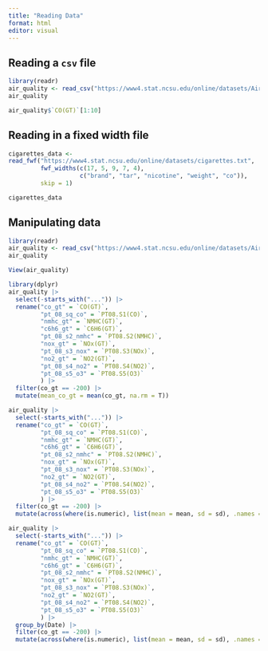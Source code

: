 ```yaml
---
title: "Reading Data"
format: html
editor: visual
---
```


## Reading a `csv` file

```r
library(readr)
air_quality <- read_csv("https://www4.stat.ncsu.edu/online/datasets/AirQuality.csv")
air_quality
```

```r
air_quality$`CO(GT)`[1:10]
```

## Reading in a fixed width file

```r
cigarettes_data <-
read_fwf("https://www4.stat.ncsu.edu/online/datasets/cigarettes.txt",
         fwf_widths(c(17, 5, 9, 7, 4),
                    c("brand", "tar", "nicotine", "weight", "co")),
         skip = 1)

cigarettes_data
```

## Manipulating data
```r
library(readr)
air_quality <- read_csv("https://www4.stat.ncsu.edu/online/datasets/AirQuality.csv")
air_quality
```

```r
View(air_quality)
```

```r
library(dplyr)
air_quality |>
  select(-starts_with("...")) |>
  rename("co_gt" = `CO(GT)`,
         "pt_08_sq_co" = `PT08.S1(CO)`,
         "nmhc_gt" = `NMHC(GT)`,
         "c6h6_gt" = `C6H6(GT)`,
         "pt_08_s2_nmhc" = `PT08.S2(NMHC)`,
         "nox_gt" = `NOx(GT)`,
         "pt_08_s3_nox" = `PT08.S3(NOx)`,
         "no2_gt" = `NO2(GT)`,      
         "pt_08_s4_no2" = `PT08.S4(NO2)`,
         "pt_08_s5_o3" = `PT08.S5(O3)`
         ) |>
  filter(co_gt == -200) |>
  mutate(mean_co_gt = mean(co_gt, na.rm = T))
```


```r
air_quality |>
  select(-starts_with("...")) |>
  rename("co_gt" = `CO(GT)`,
         "pt_08_sq_co" = `PT08.S1(CO)`,
         "nmhc_gt" = `NMHC(GT)`,
         "c6h6_gt" = `C6H6(GT)`,
         "pt_08_s2_nmhc" = `PT08.S2(NMHC)`,
         "nox_gt" = `NOx(GT)`,
         "pt_08_s3_nox" = `PT08.S3(NOx)`,
         "no2_gt" = `NO2(GT)`,      
         "pt_08_s4_no2" = `PT08.S4(NO2)`,
         "pt_08_s5_o3" = `PT08.S5(O3)`
         ) |>
  filter(co_gt == -200) |>
  mutate(across(where(is.numeric), list(mean = mean, sd = sd), .names = "{.col}_{.fn}"))
```
```r
air_quality |>
  select(-starts_with("...")) |>
  rename("co_gt" = `CO(GT)`,
         "pt_08_sq_co" = `PT08.S1(CO)`,
         "nmhc_gt" = `NMHC(GT)`,
         "c6h6_gt" = `C6H6(GT)`,
         "pt_08_s2_nmhc" = `PT08.S2(NMHC)`,
         "nox_gt" = `NOx(GT)`,
         "pt_08_s3_nox" = `PT08.S3(NOx)`,
         "no2_gt" = `NO2(GT)`,      
         "pt_08_s4_no2" = `PT08.S4(NO2)`,
         "pt_08_s5_o3" = `PT08.S5(O3)`
         ) |>
  group_by(Date) |>
  filter(co_gt == -200) |>
  mutate(across(where(is.numeric), list(mean = mean, sd = sd), .names = "{.col}_{.fn}"))
```